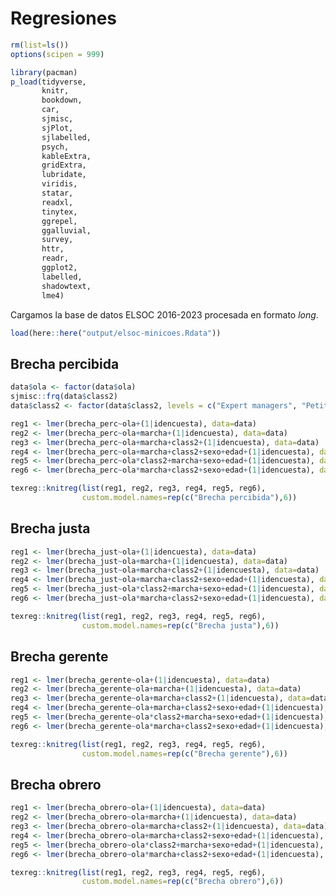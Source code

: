 # Regresiones

<div style="text-align: justify">

```r
rm(list=ls())
options(scipen = 999)

library(pacman)
p_load(tidyverse,
       knitr,
       bookdown,
       car,
       sjmisc,
       sjPlot,
       sjlabelled,
       psych,
       kableExtra,
       gridExtra,
       lubridate,
       viridis,
       statar,
       readxl,
       tinytex,
       ggrepel,
       ggalluvial,
       survey, 
       httr,
       readr, 
       ggplot2, 
       labelled,
       shadowtext,
       lme4)
```

Cargamos la base de datos ELSOC 2016-2023 procesada en formato *long*.

```r
load(here::here("output/elsoc-minicoes.Rdata"))
```


## Brecha percibida

```r
data$ola <- factor(data$ola)
sjmisc::frq(data$class2)
data$class2 <- factor(data$class2, levels = c("Expert managers", "Petit bourgeoisie", "Experts", "Supervisors", "Informal", "Workers", "Desocupados/Retirados"))
```


```r
reg1 <- lmer(brecha_perc~ola+(1|idencuesta), data=data)
reg2 <- lmer(brecha_perc~ola+marcha+(1|idencuesta), data=data)
reg3 <- lmer(brecha_perc~ola+marcha+class2+(1|idencuesta), data=data)
reg4 <- lmer(brecha_perc~ola+marcha+class2+sexo+edad+(1|idencuesta), data=data)
reg5 <- lmer(brecha_perc~ola*class2+marcha+sexo+edad+(1|idencuesta), data=data)
reg6 <- lmer(brecha_perc~ola*marcha+class2+sexo+edad+(1|idencuesta), data=data)

texreg::knitreg(list(reg1, reg2, reg3, reg4, reg5, reg6),
                custom.model.names=rep(c("Brecha percibida"),6))
```

## Brecha justa

```r
reg1 <- lmer(brecha_just~ola+(1|idencuesta), data=data)
reg2 <- lmer(brecha_just~ola+marcha+(1|idencuesta), data=data)
reg3 <- lmer(brecha_just~ola+marcha+class2+(1|idencuesta), data=data)
reg4 <- lmer(brecha_just~ola+marcha+class2+sexo+edad+(1|idencuesta), data=data)
reg5 <- lmer(brecha_just~ola*class2+marcha+sexo+edad+(1|idencuesta), data=data)
reg6 <- lmer(brecha_just~ola*marcha+class2+sexo+edad+(1|idencuesta), data=data)

texreg::knitreg(list(reg1, reg2, reg3, reg4, reg5, reg6),
                custom.model.names=rep(c("Brecha justa"),6))
```

## Brecha gerente

```r
reg1 <- lmer(brecha_gerente~ola+(1|idencuesta), data=data)
reg2 <- lmer(brecha_gerente~ola+marcha+(1|idencuesta), data=data)
reg3 <- lmer(brecha_gerente~ola+marcha+class2+(1|idencuesta), data=data)
reg4 <- lmer(brecha_gerente~ola+marcha+class2+sexo+edad+(1|idencuesta), data=data)
reg5 <- lmer(brecha_gerente~ola*class2+marcha+sexo+edad+(1|idencuesta), data=data)
reg6 <- lmer(brecha_gerente~ola*marcha+class2+sexo+edad+(1|idencuesta), data=data)

texreg::knitreg(list(reg1, reg2, reg3, reg4, reg5, reg6),
                custom.model.names=rep(c("Brecha gerente"),6))
```

## Brecha obrero

```r
reg1 <- lmer(brecha_obrero~ola+(1|idencuesta), data=data)
reg2 <- lmer(brecha_obrero~ola+marcha+(1|idencuesta), data=data)
reg3 <- lmer(brecha_obrero~ola+marcha+class2+(1|idencuesta), data=data)
reg4 <- lmer(brecha_obrero~ola+marcha+class2+sexo+edad+(1|idencuesta), data=data)
reg5 <- lmer(brecha_obrero~ola*class2+marcha+sexo+edad+(1|idencuesta), data=data)
reg6 <- lmer(brecha_obrero~ola*marcha+class2+sexo+edad+(1|idencuesta), data=data)

texreg::knitreg(list(reg1, reg2, reg3, reg4, reg5, reg6),
                custom.model.names=rep(c("Brecha obrero"),6))
```


